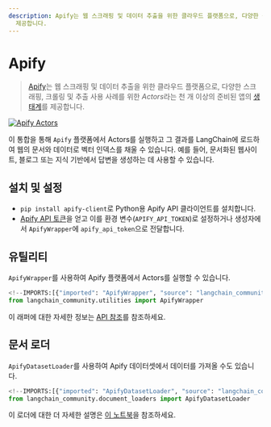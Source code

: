 ```yaml
---
description: Apify는 웹 스크래핑 및 데이터 추출을 위한 클라우드 플랫폼으로, 다양한 용도의 1000개 이상의 준비된 앱인 *Actors*를
  제공합니다.
---
```


# Apify

> [Apify](https://apify.com)는 웹 스크래핑 및 데이터 추출을 위한 클라우드 플랫폼으로, 다양한 스크래핑, 크롤링 및 추출 사용 사례를 위한 *Actors*라는 천 개 이상의 준비된 앱의 [생태계](https://apify.com/store)를 제공합니다.

[![Apify Actors](/img/ApifyActors.png)](https://apify.com/store)

이 통합을 통해 `Apify` 플랫폼에서 Actors를 실행하고 그 결과를 LangChain에 로드하여 웹의 문서와 데이터로 벡터 인덱스를 채울 수 있습니다. 예를 들어, 문서화된 웹사이트, 블로그 또는 지식 기반에서 답변을 생성하는 데 사용할 수 있습니다.

## 설치 및 설정

- `pip install apify-client`로 Python용 Apify API 클라이언트를 설치합니다.
- [Apify API 토큰](https://console.apify.com/account/integrations)을 얻고 이를 환경 변수(`APIFY_API_TOKEN`)로 설정하거나 생성자에서 `ApifyWrapper`에 `apify_api_token`으로 전달합니다.

## 유틸리티

`ApifyWrapper`를 사용하여 Apify 플랫폼에서 Actors를 실행할 수 있습니다.

```python
<!--IMPORTS:[{"imported": "ApifyWrapper", "source": "langchain_community.utilities", "docs": "https://api.python.langchain.com/en/latest/utilities/langchain_community.utilities.apify.ApifyWrapper.html", "title": "Apify"}]-->
from langchain_community.utilities import ApifyWrapper
```


이 래퍼에 대한 자세한 정보는 [API 참조](https://api.python.langchain.com/en/latest/utilities/langchain_community.utilities.apify.ApifyWrapper.html)를 참조하세요.

## 문서 로더

`ApifyDatasetLoader`를 사용하여 Apify 데이터셋에서 데이터를 가져올 수도 있습니다.

```python
<!--IMPORTS:[{"imported": "ApifyDatasetLoader", "source": "langchain_community.document_loaders", "docs": "https://api.python.langchain.com/en/latest/document_loaders/langchain_community.document_loaders.apify_dataset.ApifyDatasetLoader.html", "title": "Apify"}]-->
from langchain_community.document_loaders import ApifyDatasetLoader
```


이 로더에 대한 더 자세한 설명은 [이 노트북](/docs/integrations/document_loaders/apify_dataset)을 참조하세요.